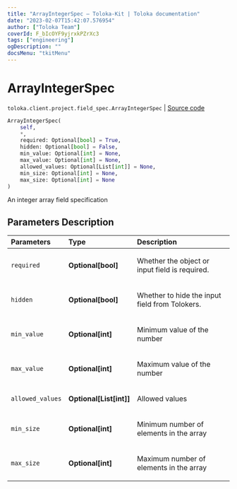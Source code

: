 ```yaml
---
title: "ArrayIntegerSpec — Toloka-Kit | Toloka documentation"
date: "2023-02-07T15:42:07.576954"
author: ["Toloka Team"]
coverId: F_bIcOYF9yjrxkPZrXc3
tags: ["engineering"]
ogDescription: ""
docsMenu: "tkitMenu"
---
```


# ArrayIntegerSpec
`toloka.client.project.field_spec.ArrayIntegerSpec` | [Source code](https://github.com/Toloka/toloka-kit/blob/v1.1.3/src/client/project/field_spec.py#L165)

```python
ArrayIntegerSpec(
    self,
    *,
    required: Optional[bool] = True,
    hidden: Optional[bool] = False,
    min_value: Optional[int] = None,
    max_value: Optional[int] = None,
    allowed_values: Optional[List[int]] = None,
    min_size: Optional[int] = None,
    max_size: Optional[int] = None
)
```

An integer array field specification

## Parameters Description

| Parameters | Type | Description |
| :----------| :----| :-----------|
`required`|**Optional\[bool\]**|<p>Whether the object or input field is required.</p>
`hidden`|**Optional\[bool\]**|<p>Whether to hide the input field from Tolokers.</p>
`min_value`|**Optional\[int\]**|<p>Minimum value of the number</p>
`max_value`|**Optional\[int\]**|<p>Maximum value of the number</p>
`allowed_values`|**Optional\[List\[int\]\]**|<p>Allowed values</p>
`min_size`|**Optional\[int\]**|<p>Minimum number of elements in the array</p>
`max_size`|**Optional\[int\]**|<p>Maximum number of elements in the array</p>
